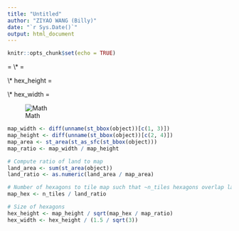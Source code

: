 ```yaml
---
title: "Untitled"
author: "ZIYAO WANG (Billy)"
date: "`r Sys.Date()`"
output: html_document
---
```


```r
knitr::opts_chunk$set(echo = TRUE)
```

\frac{map\_hex}{map\_ratio} = \frac{n\_t}{land\_ratio} \div \frac{map\_width}{map\_height} \\* = \frac{n\_t \times map\_height}{land\_ratio \times map\_width} 

\\* hex\_height = \frac{map\_height}{\sqrt{map\_hex / map\_ratio}}

\\* hex\_width = \frac{map\_height}{(1.5/\sqrt{3})}

![Math](image/math.png)

```r
map_width <- diff(unname(st_bbox(object))[c(1, 3)])
map_height <- diff(unname(st_bbox(object))[c(2, 4)])
map_area <- st_area(st_as_sfc(st_bbox(object)))
map_ratio <- map_width / map_height

# Compute ratio of land to map
land_area <- sum(st_area(object))
land_ratio <- as.numeric(land_area / map_area)

# Number of hexagons to tile map such that ~n_tiles hexagons overlap land
map_hex <- n_tiles / land_ratio

# Size of hexagons
hex_height <- map_height / sqrt(map_hex / map_ratio)
hex_width <- hex_height / (1.5 / sqrt(3))
```

